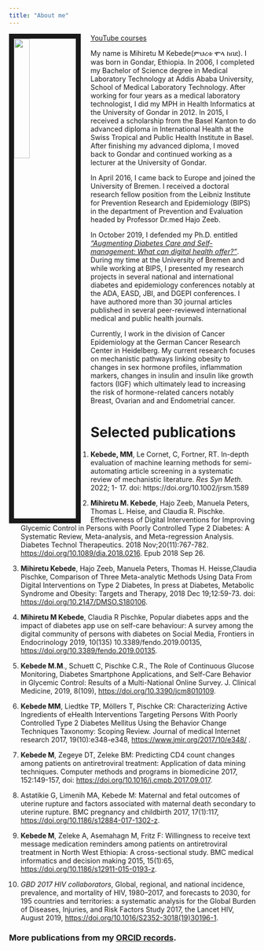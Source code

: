 ```yaml
---
title: "About me"
---
```


<head>
  <script async src="https://pagead2.googlesyndication.com/pagead/js/adsbygoogle.js?client=ca-pub-4447780400240825" crossorigin="anonymous"></script>
</head>

<link rel="stylesheet" href="styles.css" type="text/css">

<img src="myphoto.jpg" style="width:25%; border:10px solid; margin-right: 20px" align="left"/>

[YouTube courses](https://www.youtube.com/channel/UCpHd6O1Yqz4YgcYUBfyRqKg)

My name is Mihiretu M Kebede(ምህረቱ ሞላ ከበደ). I was born in Gondar, Ethiopia. In 2006, I completed my Bachelor of Science degree in Medical Laboratory Technology at Addis Ababa University, School of Medical Laboratory Technology. After working for four years as a medical laboratory technologist, I did my MPH in Health Informatics at the University of Gondar in 2012. In 2015, I received a scholarship from the Basel Kanton to do advanced diploma in International Health at the Swiss Tropical and Public Health Institute in Basel. After finishing my advanced diploma, I moved back to Gondar and continued working as a lecturer at the University of Gondar.

In April 2016, I came back to Europe and joined the University of Bremen. I received a doctoral research fellow position from the Leibniz Institute for Prevention Research and Epidemiology (BIPS) in the department of Prevention and Evaluation headed by Professor Dr.med Hajo Zeeb.

In October 2019, I defended my Ph.D. entitled [*"Augmenting Diabetes Care and Self-management: What can digital health offer?"*](https://media.suub.uni-bremen.de/handle/elib/4307). During my time at the University of Bremen and while working at BIPS, I presented my research projects in several national and international diabetes and epidemiology conferences notably at the ADA, EASD, JBI, and DGEPI conferences. I have authored more than 30 journal articles published in several peer-reviewed international medical and public health journals.

Currently, I work in the division of Cancer Epidemiology at the German Cancer Research Center in Heidelberg. My current research focuses on mechanistic pathways linking obesity to changes in sex hormone profiles, inflammation markers, changes in insulin and insulin like growth factors (IGF) which ultimately lead to increasing the risk of hormone-related cancers notably Breast, Ovarian and and Endometrial cancer.

# **Selected publications**

1. **Kebede, MM**, Le Cornet, C, Fortner, RT. In-depth evaluation of machine learning methods for semi-automating article screening in a systematic review of mechanistic literature. *Res Syn Meth.* 2022; 1- 17. doi: https://doi.org/10.1002/jrsm.1589


2. **Mihiretu M. Kebede**, Hajo Zeeb, Manuela Peters, Thomas L. Heise, and Claudia R. Pischke. Effectiveness of Digital Interventions for Improving Glycemic Control in Persons with Poorly Controlled Type 2 Diabetes: A Systematic Review, Meta-analysis, and Meta-regression Analysis. Diabetes Technol Therapeutics. 2018 Nov;20(11):767-782. <https://doi.org/10.1089/dia.2018.0216>. Epub 2018 Sep 26.

3.  **Mihiretu Kebede**, Hajo Zeeb, Manuela Peters, Thomas H. Heisse,Claudia Pischke, Comparison of Three Meta-analytic Methods Using Data From Digital Interventions on Type 2 Diabetes, In press at Diabetes, Metabolic Syndrome and Obesity: Targets and Therapy, 2018 Dec 19;12:59-73. doi: <https://doi.org/10.2147/DMSO.S180106>.

4.  **Mihiretu M Kebede**, Claudia R Pischke, Popular diabetes apps and the impact of diabetes app use on self-care behaviour: A survey among the digital community of persons with diabetes on Social Media, Frontiers in Endocrinology 2019, 10(135) 10.3389/fendo.2019.00135, <https://doi.org/10.3389/fendo.2019.00135>.

5.  **Kebede M.M**., Schuett C, Pischke C.R., The Role of Continuous Glucose Monitoring, Diabetes Smartphone Applications, and Self-Care Behavior in Glycemic Control: Results of a Multi-National Online Survey. J. Clinical Medicine, 2019, 8(109), <https://doi.org/10.3390/jcm8010109>.

6.  **Kebede MM**, Liedtke TP, Möllers T, Pischke CR: Characterizing Active Ingredients of eHealth Interventions Targeting Persons With Poorly Controlled Type 2 Diabetes Mellitus Using the Behavior Change Techniques Taxonomy: Scoping Review. Journal of medical Internet research 2017, 19(10):e348-e348, <https://www.jmir.org/2017/10/e348/> .

7.  **Kebede M**, Zegeye DT, Zeleke BM: Predicting CD4 count changes among patients on antiretroviral treatment: Application of data mining techniques. Computer methods and programs in biomedicine 2017, 152:149-157, doi: <https://doi.org/10.1016/j.cmpb.2017.09.017>.

8.  Astatikie G, Limenih MA, Kebede M: Maternal and fetal outcomes of uterine rupture and factors associated with maternal death secondary to uterine rupture. BMC pregnancy and childbirth 2017, 17(1):117, <https://doi.org/10.1186/s12884-017-1302-z>.

9.  **Kebede M**, Zeleke A, Asemahagn M, Fritz F: Willingness to receive text message medication reminders among patients on antiretroviral treatment in North West Ethiopia: A cross-sectional study. BMC medical informatics and decision making 2015, 15(1):65, <https://doi.org/10.1186/s12911-015-0193-z>.

10.  *GBD 2017 HIV collaborators*, Global, regional, and national incidence, prevalence, and mortality of HIV, 1980--2017, and forecasts to 2030, for 195 countries and territories: a systematic analysis for the Global Burden of Diseases, Injuries, and Risk Factors Study 2017, the Lancet HIV, August 2019, [https://doi.org/10.1016/S2352-3018(19)30196-1](https://doi.org/10.1016/S2352-3018(19)30196-1){.uri}.

### More publications from my [ORCID records](https://orcid.org/0000-0002-5599-2823).
